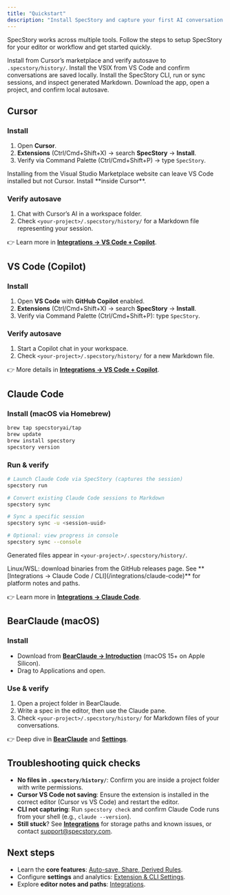 ```yaml
---
title: "Quickstart"
description: "Install SpecStory and capture your first AI conversation in minutes."
---
```


SpecStory works across multiple tools. Follow the steps to setup SpecStory for your editor or workflow and get started quickly.

<CardGroup cols={2}>
  <Card title="Cursor" icon="laptop" href="#cursor">
    Install from Cursor’s marketplace and verify autosave to <code>.specstory/history/</code>.
  </Card>
  <Card title="VS Code + Copilot" icon="code" href="#vs-code-copilot">
    Install the VSIX from VS Code and confirm conversations are saved locally.
  </Card>
  <Card title="Claude Code / CLI" icon="terminal" href="#claude-code">
    Install the SpecStory CLI, run or sync sessions, and inspect generated Markdown.
  </Card>
  <Card title="BearClaude (macOS)" icon="bear" href="#bearclaude-macos">
    Download the app, open a project, and confirm local autosave.
  </Card>
</CardGroup>



## Cursor

### Install

1. Open **Cursor**.
2. **Extensions** (Ctrl/Cmd+Shift+X) → search **SpecStory** → **Install**.
3. Verify via Command Palette (Ctrl/Cmd+Shift+P) → type `SpecStory`.

<Warning>
Installing from the Visual Studio Marketplace website can leave VS Code installed but not Cursor. Install **inside Cursor**.
</Warning>

### Verify autosave

1. Chat with Cursor’s AI in a workspace folder.
2. Check `<your-project>/.specstory/history/` for a Markdown file representing your session.

👉 Learn more in **[Integrations → VS Code + Copilot](/integrations/cursor)**.


## VS Code (Copilot)

### Install

1. Open **VS Code** with **GitHub Copilot** enabled.
2. **Extensions** (Ctrl/Cmd+Shift+X) → search **SpecStory** → **Install**.
3. Verify via Command Palette (Ctrl/Cmd+Shift+P): type `SpecStory`.

### Verify autosave

1. Start a Copilot chat in your workspace.
2. Check `<your-project>/.specstory/history/` for a new Markdown file.

👉 More details in **[Integrations → VS Code + Copilot](/integrations/vscode)**.

## Claude Code

### Install (macOS via Homebrew)

```bash
brew tap specstoryai/tap
brew update
brew install specstory
specstory version
```

### Run & verify

```bash
# Launch Claude Code via SpecStory (captures the session)
specstory run

# Convert existing Claude Code sessions to Markdown
specstory sync

# Sync a specific session
specstory sync -u <session-uuid>

# Optional: view progress in console
specstory sync --console
```

Generated files appear in `<your-project>/.specstory/history/`.

<Tip>
Linux/WSL: download binaries from the GitHub releases page. See **[Integrations → Claude Code / CLI](/integrations/claude-code)** for platform notes and paths.
</Tip>

👉 Learn more in **[Integrations → Claude Code](/integrations/claude-code)**.

## BearClaude (macOS)

### Install

* Download from **[BearClaude → Introduction](/bearclaude/introduction)** (macOS 15+ on Apple Silicon).
* Drag to Applications and open.

### Use & verify

1. Open a project folder in BearClaude.
2. Write a spec in the editor, then use the Claude pane.
3. Check `<your-project>/.specstory/history/` for Markdown files of your conversations.

👉 Deep dive in **[BearClaude](/bearclaude/overview)** and **[Settings](/bearclaude/settings)**.

## Troubleshooting quick checks

* **No files in `.specstory/history/`**: Confirm you are inside a project folder with write permissions.
* **Cursor VS Code not saving**: Ensure the extension is installed in the correct editor (Cursor vs VS Code) and restart the editor.
* **CLI not capturing**: Run `specstory check` and confirm Claude Code runs from your shell (e.g., `claude --version`).
* **Still stuck**? See **[Integrations](/integrations)** for storage paths and known issues, or contact [support@specstory.com](mailto:support@specstory.com).



## Next steps

* Learn the **core features**: [Auto-save, Share, Derived Rules](/specstory/features).
* Configure **settings** and analytics: [Extension & CLI Settings](/specstory/settings).
* Explore **editor notes and paths**: [Integrations](/integrations).
